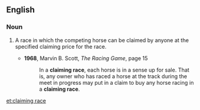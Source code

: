 ==English==

===Noun===
{{en-noun|head=[[claiming]] [[race]]}}
# {{lb|en|horse racing}} A race in which the competing horse can be claimed by anyone at the specified claiming price for the race.
#* '''1968''', Marvin B. Scott, ''The Racing Game'', page 15
#*: In a '''claiming race''', each horse is in a sense up for sale. That is, any owner who has raced a horse at the track during the meet in progress may put in a claim to buy any horse racing in a '''claiming race'''.

[[et:claiming race]]